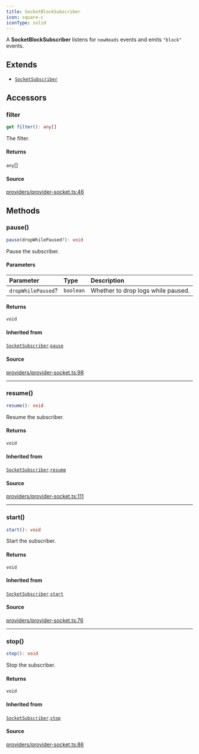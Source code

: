 ```yaml
---
title: SocketBlockSubscriber
icon: square-c
iconType: solid
---
```


A **SocketBlockSubscriber** listens for `newHeads` events and emits `"block"` events.

## Extends

- [`SocketSubscriber`](/sdk/content/classes/SocketSubscriber)

## Accessors

### filter

```ts
get filter(): any[]
```

The filter.

#### Returns

`any`[]

#### Source

[providers/provider-socket.ts:46](https://github.com/dominant-strategies/quais.js/blob/b933caa87ef69ba5037d92b4910f17bf5321524f/src/providers/provider-socket.ts#L46)

## Methods

### pause()

```ts
pause(dropWhilePaused?): void
```

Pause the subscriber.

#### Parameters

| Parameter | Type | Description |
| :------ | :------ | :------ |
| `dropWhilePaused`? | `boolean` | Whether to drop logs while paused. |

#### Returns

`void`

#### Inherited from

[`SocketSubscriber`](/sdk/content/classes/SocketSubscriber).[`pause`](/sdk/content/classes/SocketSubscriber#pause)

#### Source

[providers/provider-socket.ts:98](https://github.com/dominant-strategies/quais.js/blob/b933caa87ef69ba5037d92b4910f17bf5321524f/src/providers/provider-socket.ts#L98)

***

### resume()

```ts
resume(): void
```

Resume the subscriber.

#### Returns

`void`

#### Inherited from

[`SocketSubscriber`](/sdk/content/classes/SocketSubscriber).[`resume`](/sdk/content/classes/SocketSubscriber#resume)

#### Source

[providers/provider-socket.ts:111](https://github.com/dominant-strategies/quais.js/blob/b933caa87ef69ba5037d92b4910f17bf5321524f/src/providers/provider-socket.ts#L111)

***

### start()

```ts
start(): void
```

Start the subscriber.

#### Returns

`void`

#### Inherited from

[`SocketSubscriber`](/sdk/content/classes/SocketSubscriber).[`start`](/sdk/content/classes/SocketSubscriber#start)

#### Source

[providers/provider-socket.ts:76](https://github.com/dominant-strategies/quais.js/blob/b933caa87ef69ba5037d92b4910f17bf5321524f/src/providers/provider-socket.ts#L76)

***

### stop()

```ts
stop(): void
```

Stop the subscriber.

#### Returns

`void`

#### Inherited from

[`SocketSubscriber`](/sdk/content/classes/SocketSubscriber).[`stop`](/sdk/content/classes/SocketSubscriber#stop)

#### Source

[providers/provider-socket.ts:86](https://github.com/dominant-strategies/quais.js/blob/b933caa87ef69ba5037d92b4910f17bf5321524f/src/providers/provider-socket.ts#L86)
